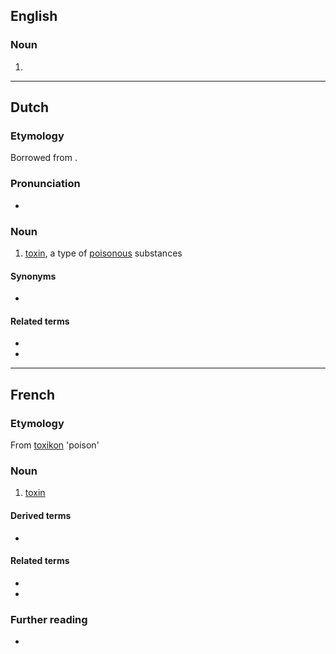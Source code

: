 {{also|Toxine}}
==English==

===Noun===
{{en-noun}}

# {{archaic form of|toxin|lang=en}}

----

==Dutch==

===Etymology===
Borrowed from {{bor|nl|de|Toxin}}.

===Pronunciation===
* {{audio|Nl-toxine.ogg|Audio|lang=nl}}

===Noun===
{{nl-noun|f|g2=m|-s|pl2=-en|toxinetje}}

# [[toxin]], a type of [[poisonous]] substances

====Synonyms====
* {{l|nl|gifstof}}

====Related terms====
* {{l|nl|toxisch}}
* {{l|nl|toxiciteit}}

----

==French==

===Etymology===
From {{etyl|grc|fr}} [[toxikon]] 'poison'

===Noun===
{{fr-noun|f}}

# [[toxin]]

====Derived terms====
* {{l|fr|toxique}}

====Related terms====
* {{l|fr|endotoxique}}
* {{l|fr|exotoxique}}

===Further reading===
* {{R:TLFi}}